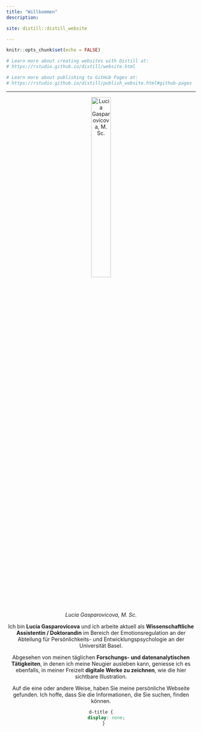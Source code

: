 ```yaml
---
title: "Willkommen"
description: 

site: distill::distill_website

---
```


```r
knitr::opts_chunk$set(echo = FALSE)

# Learn more about creating websites with Distill at:
# https://rstudio.github.io/distill/website.html

# Learn more about publishing to GitHub Pages at:
# https://rstudio.github.io/distill/publish_website.html#github-pages

```

---


<center>
![*Lucia Gasparovicova, M. Sc.*](website_images/Profile_Picture_glazed_round.png){width=35%}
<center>

Ich bin **Lucia Gasparovicova** und ich arbeite aktuell als **Wissenschaftliche Assistentin / Doktorandin** im Bereich der Emotionsregulation an der Abteilung für Persönlichkeits- und Entwicklungspsychologie an der Universität Basel.

Abgesehen von meinen täglichen **Forschungs- und datenanalytischen Tätigkeiten**, in denen ich meine Neugier ausleben kann, geniesse ich es ebenfalls, in meiner Freizeit **digitale Werke zu zeichnen**, wie die hier sichtbare Illustration. 

Auf die eine oder andere Weise, haben Sie meine persönliche Webseite gefunden. Ich hoffe, dass Sie die Informationen, die Sie suchen, finden können. 


```css
d-title {
    display: none;
  }
```
